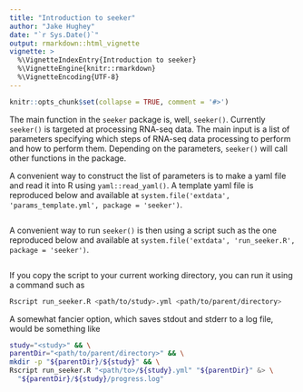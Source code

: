```yaml
---
title: "Introduction to seeker"
author: "Jake Hughey"
date: "`r Sys.Date()`"
output: rmarkdown::html_vignette
vignette: >
  %\VignetteIndexEntry{Introduction to seeker}
  %\VignetteEngine{knitr::rmarkdown}
  %\VignetteEncoding{UTF-8}
---
```


```r
knitr::opts_chunk$set(collapse = TRUE, comment = '#>')
```

The main function in the `seeker` package is, well, `seeker()`. Currently `seeker()` is targeted at processing RNA-seq data. The main input is a list of parameters specifying which steps of RNA-seq data processing to perform and how to perform them. Depending on the parameters, `seeker()` will call other functions in the package.

A convenient way to construct the list of parameters is to make a yaml file and read it into R using `yaml::read_yaml()`. A template yaml file is reproduced below and available at `system.file('extdata', 'params_template.yml', package = 'seeker')`.

```r
```

A convenient way to run `seeker()` is then using a script such as the one reproduced below and available at `system.file('extdata', 'run_seeker.R', package = 'seeker')`.

```r
```

If you copy the script to your current working directory, you can run it using a command such as

```sh
Rscript run_seeker.R <path/to/study>.yml <path/to/parent/directory>
```

A somewhat fancier option, which saves stdout and stderr to a log file, would be something like

```sh
study="<study>" && \
parentDir="<path/to/parent/directory>" && \
mkdir -p "${parentDir}/${study}" && \
Rscript run_seeker.R "<path/to>/${study}.yml" "${parentDir}" &> \
  "${parentDir}/${study}/progress.log"
```
